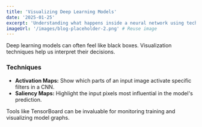 ```yaml
---
title: 'Visualizing Deep Learning Models'
date: '2025-01-25'
excerpt: 'Understanding what happens inside a neural network using techniques like activation maps and saliency maps.'
imageUrl: '/images/blog-placeholder-2.png' # Reuse image
---
```


Deep learning models can often feel like black boxes. Visualization techniques help us interpret their decisions.

### Techniques

*   **Activation Maps:** Show which parts of an input image activate specific filters in a CNN.
*   **Saliency Maps:** Highlight the input pixels most influential in the model's prediction.

Tools like TensorBoard can be invaluable for monitoring training and visualizing model graphs.